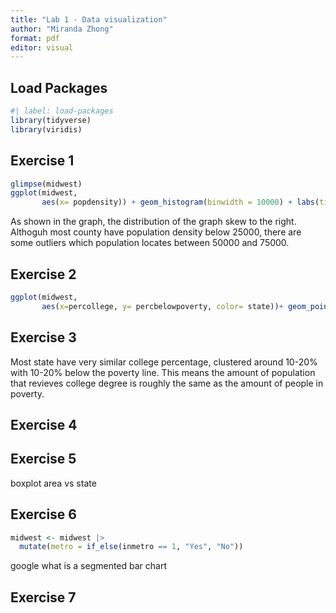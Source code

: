 ```yaml
---
title: "Lab 1 - Data visualization"
author: "Miranda Zhong"
format: pdf
editor: visual
---
```


## Load Packages

```r
#| label: load-packages
library(tidyverse)
library(viridis)
```

## Exercise 1

```r
glimpse(midwest)
ggplot(midwest,
       aes(x= popdensity)) + geom_histogram(binwidth = 10000) + labs(title= "population density number", x = "population density", y = "count")
```
As shown in the graph, the distribution of the graph skew to the right. Althoguh most county have population density below 25000, there are some outliers which population locates between 50000 and 75000. 

## Exercise 2

```r
ggplot(midwest,
       aes(x=percollege, y= percbelowpoverty, color= state))+ geom_point()+scale_color_viridis_d()+ labs(title= "college percentage vs percentage below poverty", x = "college percentage", y = "percentage below poverty")
```


## Exercise 3
Most state have very similar college percentage, clustered around 10-20% with 10-20% below the poverty line. This means the amount of population that revieves college degree is roughly the same as the amount of people in poverty. 


## Exercise 4


## Exercise 5

boxplot area vs state

## Exercise 6

```r
midwest <- midwest |>
  mutate(metro = if_else(inmetro == 1, "Yes", "No"))

```
google what is a segmented bar chart


## Exercise 7

